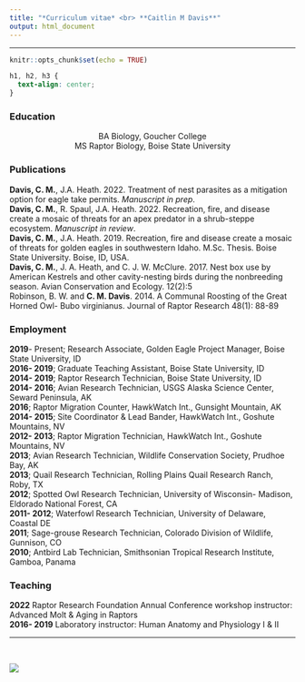 ```yaml
---
title: "*Curriculum vitae* <br> **Caitlin M Davis**"
output: html_document
---
```

___


```r
knitr::opts_chunk$set(echo = TRUE)
```

```css
h1, h2, h3 {
  text-align: center;
}
```

### Education

<center> BA Biology, Goucher College  <br> 
MS Raptor Biology, Boise State University </center>


### Publications

**Davis, C. M.**, J.A. Heath. 2022. Treatment of nest parasites as a  mitigation option for eagle take permits. *Manuscript in prep*. 
<br>
**Davis, C. M.**, R. Spaul, J.A. Heath. 2022. Recreation, fire, and disease create a mosaic of threats for an apex predator in a shrub-steppe ecosystem. *Manuscript in review*. 
<br>
**Davis, C. M.**, J.A. Heath. 2019. Recreation, fire and disease create a mosaic of threats for golden eagles in southwestern Idaho. M.Sc. Thesis. Boise State University. Boise, ID, USA.
<br>
**Davis, C. M.**, J. A. Heath, and C. J. W. McClure. 2017. Nest box use by American Kestrels and other cavity-nesting birds during the nonbreeding season. Avian Conservation and Ecology. 12(2):5 
<br>
Robinson, B. W. and **C. M. Davis**. 2014. A Communal Roosting of the Great Horned Owl- Bubo virginianus. Journal of Raptor Research 48(1): 88-89 


### Employment
**2019**- Present; Research Associate, Golden Eagle Project Manager, Boise State University, ID <br> 
**2016- 2019**; Graduate Teaching Assistant, Boise State University, ID <br> 
**2014- 2019**; Raptor Research Technician, Boise State University, ID <br> 
**2014- 2016**; Avian Research Technician, USGS Alaska Science Center, Seward Peninsula, AK  <br> 
**2016**; Raptor Migration Counter, HawkWatch Int., Gunsight Mountain, AK  <br> **2014- 2015**; Site Coordinator & Lead Bander, HawkWatch Int., Goshute Mountains, NV  <br> 
**2012- 2013**; Raptor Migration Technician, HawkWatch Int., Goshute Mountains, NV  <br> 
**2013**; Avian Research Technician, Wildlife Conservation Society, Prudhoe Bay, AK <br> 
**2013**; Quail Research Technician, Rolling Plains Quail Research Ranch, Roby, TX  <br> 
**2012**; Spotted Owl Research Technician, University of Wisconsin- Madison, Eldorado National Forest, CA  <br> 
**2011- 2012**; Waterfowl Research Technician, University of Delaware, Coastal DE <br> 
**2011**; Sage-grouse Research Technician, Colorado Division of Wildlife, Gunnison, CO <br> 
**2010**; Antbird Lab Technician, Smithsonian Tropical Research Institute, Gamboa, Panama <br> 


### Teaching
**2022** Raptor Research Foundation Annual Conference workshop instructor: Advanced Molt & Aging in Raptors <br>
**2016- 2019** Laboratory instructor: Human Anatomy and Physiology I & II 

---

<br>

![](https://d25vtythmttl3o.cloudfront.net/uploads/sites/255/2019/04/BoiseState_16_17_171Caitlin-Davis.jpg)



